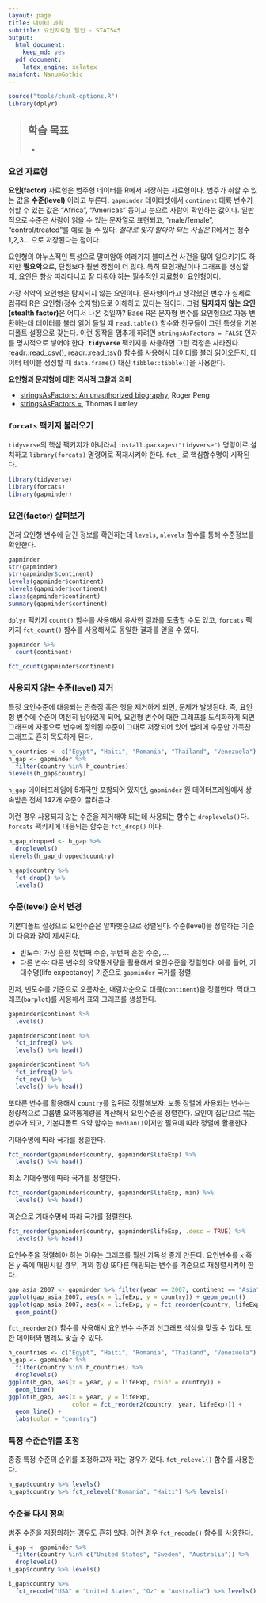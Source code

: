 ```yaml
---
layout: page
title: 데이터 과학
subtitle: 요인자료형 달인 - STAT545
output:
  html_document: 
    keep_md: yes
  pdf_document:
    latex_engine: xelatex
mainfont: NanumGothic
---
```



```r
source("tools/chunk-options.R")
library(dplyr)
```
> ## 학습 목표 {.objectives}
>
> * 

### 요인 자료형

**요인(factor)** 자료형은 범주형 데이터를 R에서 저장하는 자료형이다.
범주가 취할 수 있는 값을 **수준(level)** 이라고 부른다.
`gapminder` 데이터셋에서 `continent` 대륙 변수가 취할 수 있는 값은 
 “Africa”, “Americas” 등이고 눈으로 사람이 확인하는 값이다.
 일반적으로 수준은 사람이 읽을 수 있는 문자열로 표현되고, “male/female”, “control/treated”를 예로 들 수 있다.
 *절대로 잊지 말아야 되는 사실은* R에서는 정수 1,2,3... 으로 저장된다는 점이다.

 요인형의 야누스적인 특성으로 말미암아 여러가지 불미스런 사건을 많이 일으키기도 하지만 **필요악**으로,
 단점보다 훨씬 장점이 더 많다. 특히 모형개발이나 그래프를 생성할 때, 요인은 항상 따라다니고 잘 다뤄야 하는 필수적인 자료형이
 요인형이다.

가장 최악의 요인형은 탐지되지 않는 요인이다. 문자형이라고 생각했던 변수가 실제로 컴퓨터 R은 요인형(정수 숫자형)으로 이해하고 있다는 점이다.
그럼 **탐지되지 않는 요인(stealth factor)**은 어디서 나온 것일까? Base R은 문자형 변수를 요인형으로 자동 변환하는데 데이터를 불러 읽어 들일 때 
`read.table()` 함수와 친구들이 그런 특성을 기본디폴트 설정으로 갖는다. 이런 동작을 멈추게 하려면 `stringsAsFactors = FALSE` 인자를 명시적으로 넣어야 한다. 
**`tidyverse`** 팩키지를 사용하면 그런 걱정은 사라진다. readr::read_csv(), readr::read_tsv() 함수를 사용해서 데이터를 불러 읽어오든지,
데이터 테이블 생성할 때 `data.frame()` 대신 `tibble::tibble()`을 사용한다.

**요인형과 문자형에 대한 역사적 고찰과 의미**

- [stringsAsFactors: An unauthorized biography](http://simplystatistics.org/2015/07/24/stringsasfactors-an-unauthorized-biography/), Roger Peng
- [stringsAsFactors =<sigh>](http://notstatschat.tumblr.com/post/124987394001/stringsasfactors-sigh), Thomas Lumley


### `forcats` 팩키지 불러오기

`tidyverse`의 핵심 팩키지가 아니라서 `install.packages("tidyverse")` 명령어로 설치하고 `library(forcats)` 명령어로 적재시켜야 한다.
`fct_` 로 핵심함수명이 시작된다. 

``` r
library(tidyverse)
library(forcats)
library(gapminder)
```

### 요인(factor) 살펴보기 

먼저 요인형 변수에 담긴 정보를 확인하는데 `levels`, `nlevels` 함수를 통해 수준정보를 확인한다. 

``` r
gapminder
str(gapminder)
str(gapminder$continent)
levels(gapminder$continent)
nlevels(gapminder$continent)
class(gapminder$continent)
summary(gapminder$continent)
```

`dplyr` 팩키지 `count()` 함수를 사용해서 유사한 결과를 도출할 수도 있고, `forcats` 팩키지
`fct_count()` 함수를 사용해서도 동일한 결과를 얻을 수 있다.


``` r
gapminder %>% 
  count(continent)
```

``` r
fct_count(gapminder$continent)
```

### 사용되지 않는 수준(level) 제거

특정 요인수준에 대응되는 관측점 혹은 행을 제거하게 되면, 문제가 발생된다.
즉, 요인형 변수에 수준이 여전히 남아있게 되어, 요인형 변수에 대한 그래프를 도식화하게 되면
그래프에 자동으로 변수에 정의된 수준이 그대로 저장되어 있어 범례에 수준만 가득찬 그래프도 흔히 목도하게 된다.

``` r
h_countries <- c("Egypt", "Haiti", "Romania", "Thailand", "Venezuela")
h_gap <- gapminder %>%
  filter(country %in% h_countries)
nlevels(h_gap$country)
```

`h_gap` 데이터프레임에 5개국만 포함되어 있지만, `gapminder` 원 데이터프레임에서 상속받은 전체 142개 수준이 끌려온다.

이런 경우 사용되지 않는 수준을 제거해야 되는데 사용되는 함수는 `droplevels()`다. `forcats` 팩키지에 대응되는 함수는 
`fct_drop()` 이다.

``` r
h_gap_dropped <- h_gap %>% 
  droplevels()
nlevels(h_gap_dropped$country)
```

``` r
h_gap$country %>%
  fct_drop() %>%
  levels()
```

### 수준(level) 순서 변경

기본디폴트 설정으로 요인수준은 알파벳순으로 정렬된다.
수준(level)을 정렬하는 기준이 다음과 같이 제시된다.

- 빈도수: 가장 흔한 첫번째 수준, 두번째 흔한 수준, ...
- 다른 변수: 다른 변수의 요약통계량을 활용해서 요인수준을 정렬한다. 예를 들어, 기대수명(life expectancy) 기준으로 `gapminder` 국가를 정렬.

먼저, 빈도수를 기준으로 오름차순, 내림차순으로 대륙(`continent`)을 정렬한다. 막대그래프(`barplot`)를 사용해서 표와 그래프를 생성한다.

``` r
gapminder$continent %>%
  levels()
```

``` r
gapminder$continent %>% 
  fct_infreq() %>%
  levels() %>% head()
```

``` r
gapminder$continent %>% 
  fct_infreq() %>%
  fct_rev() %>% 
  levels() %>% head()
```

또다른 변수를 활용해서 `country`를 앞뒤로 정렬해보자.
보통 정렬에 사용되는 변수는 정량적으로 그룹별 요약통계량을 계산해서 요인수준을 정렬한다.
요인이 집단으로 묶는 변수가 되고, 기본디폴트 요약 함수는 `median()`이지만 필요에 따라 정렬에 활용한다.

기대수명에 따라 국가를 정렬한다.

``` r
fct_reorder(gapminder$country, gapminder$lifeExp) %>% 
  levels() %>% head()
```

최소 기대수명에 따라 국가를 정렬한다.

``` r
fct_reorder(gapminder$country, gapminder$lifeExp, min) %>% 
  levels() %>% head()
```

역순으로 기대수명에 따라 국가를 정렬한다.

``` r
fct_reorder(gapminder$country, gapminder$lifeExp, .desc = TRUE) %>% 
  levels() %>% head()
```

요인수준을 정렬해야 하는 이유는 그래프를 훨씬 가독성 좋게 만든다.
요인변수를 `x` 혹은 `y` 축에 매핑시킬 경우, 거의 항상 또다른 매핑되는 변수를 기준으로 재정렬시켜야 한다.

``` r
gap_asia_2007 <- gapminder %>% filter(year == 2007, continent == "Asia")
ggplot(gap_asia_2007, aes(x = lifeExp, y = country)) + geom_point()
ggplot(gap_asia_2007, aes(x = lifeExp, y = fct_reorder(country, lifeExp))) +
  geom_point()
```  

`fct_reorder2()` 함수를 사용해서 요인변수 수준과 선그래프 색상을 맞출 수 있다. 또한 데이터와 범례도 맞출 수 있다.

``` r
h_countries <- c("Egypt", "Haiti", "Romania", "Thailand", "Venezuela")
h_gap <- gapminder %>%
  filter(country %in% h_countries) %>% 
  droplevels()
ggplot(h_gap, aes(x = year, y = lifeExp, color = country)) +
  geom_line()
ggplot(h_gap, aes(x = year, y = lifeExp,
                  color = fct_reorder2(country, year, lifeExp))) +
  geom_line() +
  labs(color = "country")
```

### 특정 수준순위를 조정

종종 특정 수준의 순위를 조정하고자 하는 경우가 있다. `fct_relevel()` 함수를 사용한다.


``` r
h_gap$country %>% levels()
h_gap$country %>% fct_relevel("Romania", "Haiti") %>% levels()
```

### 수준을 다시 정의

범주 수준을 재정의하는 경우도 흔히 있다. 이런 경우 `fct_recode()` 함수를 사용한다.

``` r
i_gap <- gapminder %>% 
  filter(country %in% c("United States", "Sweden", "Australia")) %>% 
  droplevels()
i_gap$country %>% levels()

i_gap$country %>%
  fct_recode("USA" = "United States", "Oz" = "Australia") %>% levels()
```

